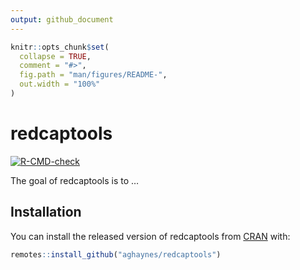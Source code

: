 ```yaml
---
output: github_document
---
```


<!-- README.md is generated from README.Rmd. Please edit that file -->

```r
knitr::opts_chunk$set(
  collapse = TRUE,
  comment = "#>",
  fig.path = "man/figures/README-",
  out.width = "100%"
)
```

# redcaptools

<!-- badges: start -->
[![R-CMD-check](https://github.com/aghaynes/redcaptools/workflows/R-CMD-check/badge.svg)](https://github.com/aghaynes/redcaptools/actions)
<!-- badges: end -->

The goal of redcaptools is to ...

## Installation

You can install the released version of redcaptools from [CRAN](https://CRAN.R-project.org) with:

<!-- install.packages("redcaptools") -->
``` r
remotes::install_github("aghaynes/redcaptools")
```
